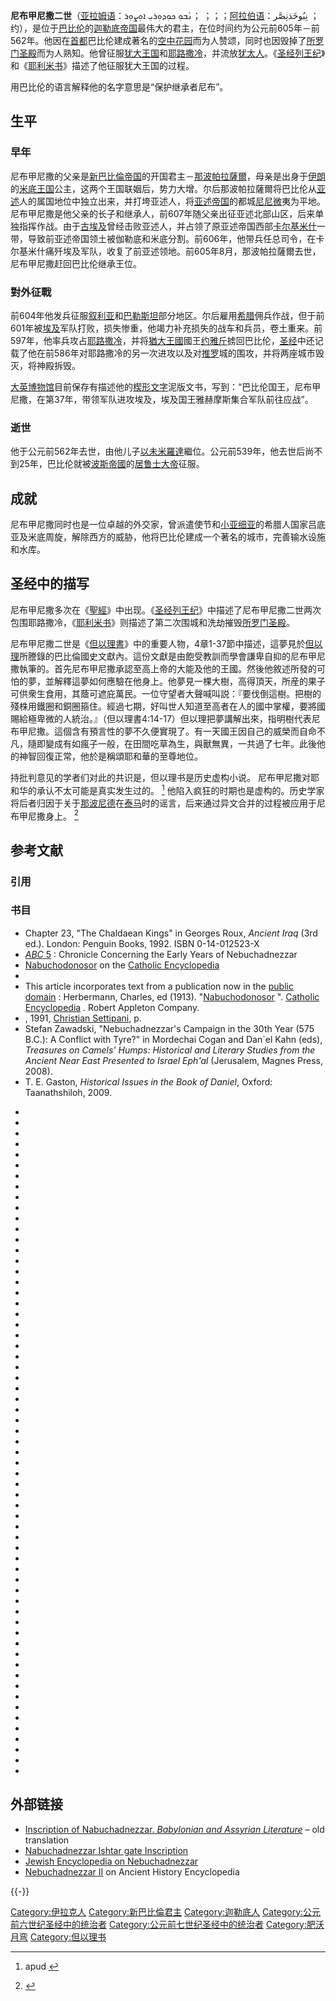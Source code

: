 {{Infobox royalty
| name = 尼布甲尼撒二世
| title = [[美索不达米亚王朝表|美索不达米亚王朝表]]、[[巴比伦|巴比伦]]国王
| image = Nebukadnessar II.jpg
| image_size = 300px
| caption = 缟玛瑙眼石上，刻有尼布甲尼撒二世的铭文的雕刻品<ref>Anton Nyström, ''Allmän kulturhistoria eller det mänskliga lifvet i dess utveckling'', bd 2 (1901)</ref>
| reign = 前605年－前562年在位
| birth_date =
| birth_place =
| death_date = 前562年
| death_place =
| predecessor = [[那波帕拉薩爾|那波帕拉薩爾]]
| successor = [[以未米羅達|以未米羅達]]
}}
'''尼布甲尼撒二世'''（[[亚拉姆语|亚拉姆语]]：ܢܵܒܘܼ ܟܘܼܕܘܼܪܝܼ ܐܘܼܨܘܼܪ；{{lang-he-n|נְבוּכַדְנֶצַּר}} {{transl|he|ISO|Nəḇūḵaḏneṣṣar}}；{{lang-grc|Ναβουχοδονόσωρ}}；{{transl|el|ISO|Naboukhodonósôr}}；[[阿拉伯语|阿拉伯语]]：نِبُوخَذنِصَّر {{transl|ar|DIN|nibūḫaḏniṣṣar}}；约{{bd|前634年||前562年||N}}），是位于[[巴比伦|巴比伦]]的[[伽勒底帝国|迦勒底帝国]]最伟大的君主，在位时间约为公元前605年－前562年。他因在[[首都|首都]]巴比伦建成著名的[[空中花园|空中花园]]而为人赞颂，同时也因毁掉了[[所罗门圣殿|所罗门圣殿]]而为人熟知。他曾征服[[犹大王国|犹大王国]]和[[耶路撒冷|耶路撒冷]]，并流放[[犹太人|犹太人]]。《[[圣经|圣经]][[列王纪_(圣经)|列王纪]]》和《[[耶利米书|耶利米书]]》描述了他征服犹大王国的过程。{{sfn|Wiseman|1991a|p=233–234}} 

用巴比伦的语言解释他的名字意思是“保护继承者尼布”。

== 生平 ==
=== 早年 ===
尼布甲尼撒的父亲是[[新巴比倫帝国|新巴比倫帝国]]的开国君主－[[那波帕拉薩爾|那波帕拉薩爾]]，母亲是出身于[[伊朗|伊朗]]的[[米底王国|米底王国]]公主，这两个王国联姻后，势力大增。尔后那波帕拉薩爾将巴比伦从[[亚述|亚述]]人的属国地位中独立出来，并打垮亚述人，将[[亚述帝国|亚述帝国]]的都城[[尼尼微|尼尼微]]夷为平地。尼布甲尼撒是他父亲的长子和继承人，前607年随父亲出征亚述北部山区，后来单独指挥作战。由于[[古埃及|古埃及]]曾经击败亚述人，并占领了原亚述帝国西部[[卡尔基米什|卡尔基米什]]一带，导致前亚述帝国领土被伽勒底和米底分割。前606年，他带兵任总司令，在卡尔基米什痛歼埃及军队，收复了前亚述领地。前605年8月，那波帕拉薩爾去世，尼布甲尼撒赶回巴比伦继承王位。

=== 對外征戰 ===
前604年他发兵征服[[叙利亚|叙利亚]]和[[巴勒斯坦|巴勒斯坦]]部分地区。尔后雇用[[希腊|希腊]]佣兵作战，但于前601年被[[埃及|埃及]]军队打败，损失惨重，他竭力补充损失的战车和兵员，卷土重来。前597年，他率兵攻占[[耶路撒冷|耶路撒冷]]，并将[[猶大王國|猶大王國]]國王[[约雅斤|约雅斤]]掳回巴比伦，[[圣经|圣经]]中还记载了他在前586年对耶路撒冷的另一次进攻以及对[[推罗|推罗]]城的围攻，并将两座城市毁灭，将神殿拆毁。

[[大英博物馆|大英博物馆]]目前保存有描述他的[[楔形文字|楔形文字]]泥版文书，写到：“巴比伦国王，尼布甲尼撒，在第37年，带领军队进攻埃及，埃及国王雅赫摩斯集合军队前往应战”。

=== 逝世 ===
他于公元前562年去世，由他儿子[[以未米羅達|以未米羅達]]繼位。公元前539年，他去世后尚不到25年，巴比伦就被[[波斯帝國|波斯帝國]]的[[居鲁士大帝|居鲁士大帝]]征服。

== 成就 ==
尼布甲尼撒同时也是一位卓越的外交家，曾派遣使节和[[小亚细亚|小亚细亚]]的希腊人国家吕底亚及米底周旋，解除西方的威胁，他将巴比伦建成一个著名的城市，完善输水设施和水库。

== 圣经中的描写 ==
尼布甲尼撒多次在《[[聖經|聖經]]》中出现。《[[圣经|圣经]][[列王纪_(圣经)|列王纪]]》中描述了尼布甲尼撒二世两次包围耶路撒冷，《[[耶利米书|耶利米书]]》则描述了第二次围城和洗劫摧毁[[所罗门圣殿|所罗门圣殿]]。

尼布甲尼撒二世是《[[但以理書|但以理書]]》中的重要人物，4章1-37節中描述，這夢見於[[但以理|但以理]]所謄錄的巴比倫國史文獻內。這份文獻是由飽受教訓而學會謙卑自抑的尼布甲尼撒執筆的。首先尼布甲尼撒承認至高上帝的大能及他的王國。然後他敘述所發的可怕的夢，並解釋這夢如何應驗在他身上。他夢見一棵大樹，高得頂天，所産的果子可供衆生食用，其蔭可遮庇萬民。一位守望者大聲喊叫説：『要伐倒這樹。把樹的殘株用鐵圈和銅圈箍住。經過七期，好叫世人知道至高者在人的國中掌權，要將國賜給極卑微的人統治。』（但以理書4:14-17）但以理把夢講解出來，指明樹代表尼布甲尼撒。這個含有預言性的夢不久便實現了。有一天國王因自己的威榮而自命不凡，隨即變成有如瘋子一般，在田間吃草為生，與獸無異，一共過了七年。此後他的神智回復正常，他於是稱頌耶和華的至尊地位。

持批判意见的学者们对此的共识是，但以理书是历史虚构小说。
{{sfn|Collins|1999|p=219}}{{sfn|Redditt|2008|p=180}}{{sfn|Collins|1984|p=41|ps=: "Conversely, most critical scholars take for granted that the genre is ''not'' History."}}
尼布甲尼撒对耶和华的承认不太可能是真实发生过的。
<ref name="CollinsFlint2000">{{cite book | last=Smith-Christopher| first=D.L. | chapter= The Book of Daniel | editor-last=Keck | editor-first=Leander E. | title=The New Interpreter's Bible : general articles & introduction, commentary, & reflections for each book of the Bible, including the Apocryphal/Deuterocanonical books | year=1996 | isbn=9780687278206 | oclc=30663880 | volume=7 |page=19–152}} apud {{cite book|last=Collins|first=J.J.|first2=Peter W.|last2=Flint|title=The Book of Daniel, Volume 1 Composition and Reception|url=https://books.google.com/books?id=wK69CwAAQBAJ&pg=PA11|date=15 December 2000|publisher=BRILL|isbn=978-90-04-27608-6|page=11|access-date=2020-04-28|archive-date=2020-01-13|archive-url=https://web.archive.org/web/20200113005714/https://books.google.com/books?id=wK69CwAAQBAJ&pg=PA11|dead-url=no}}</ref>
他陷入疯狂的时期也是虚构的。历史学家将后者归因于关于[[那波尼德|那波尼德]]在[[泰马|泰马]]时的谣言，后来通过异文合并的过程被应用于尼布甲尼撒身上。
<ref name="Henze1999">{{cite book|first=M. H.|last=Henze|title=The Madness of King Nebuchadnezzar: The Ancient Near Eastern Origins and Early History of Interpretation of Daniel 4|url=https://books.google.com/books?id=u1By9tEjh6AC&pg=PA63|year=1999|publisher=BRILL|isbn=978-90-04-11421-0|page=63|access-date=2020-04-28|archive-date=2020-01-13|archive-url=https://web.archive.org/web/20200113054214/https://books.google.com/books?id=u1By9tEjh6AC&pg=PA63|dead-url=no}}</ref>

== 参考文献 ==
=== 引用 ===
{{Reflist}}

=== 书目 ===
* Chapter 23, "The Chaldaean Kings" in Georges Roux, ''Ancient Iraq'' (3rd ed.). London: Penguin Books, 1992. ISBN 0-14-012523-X
* [http://www.livius.org/cg-cm/chronicles/abc5/jerusalem.html ''ABC'' 5] {{Wayback|url=http://www.livius.org/cg-cm/chronicles/abc5/jerusalem.html |date=20110604223643 }}: Chronicle Concerning the Early Years of Nebuchadnezzar
* [http://www.newadvent.org/cathen/10666c.htm Nabuchodonosor] {{Wayback|url=http://www.newadvent.org/cathen/10666c.htm |date=20111104203031 }} on the [[Catholic_Encyclopedia|Catholic Encyclopedia]]
* {{Eastons}}
* This article incorporates text from a publication now in the [http://en.wikipedia.org/wiki/Public_domain public domain] {{Wayback|url=http://en.wikipedia.org/wiki/Public_domain |date=20110503213117 }}: Herbermann, Charles, ed (1913). "[http://en.wikisource.org/wiki/Catholic_Encyclopedia_(1913)/Nabuchodonosor Nabuchodonosor] {{Wayback|url=http://en.wikisource.org/wiki/Catholic_Encyclopedia_(1913)/Nabuchodonosor |date=20120316170301 }}". [http://en.wikipedia.org/wiki/Catholic_Encyclopedia Catholic Encyclopedia] {{Wayback|url=http://en.wikipedia.org/wiki/Catholic_Encyclopedia |date=20111115103741 }}. Robert Appleton Company.
* ''{{link-fr|Nos ancêtres de l'Antiquité|Référence:Nos ancêtres de l'Antiquité (Christian Settipani)}}'', 1991, [[Christian_Settipani|Christian Settipani]], p.
* Stefan Zawadski, "Nebuchadnezzar's Campaign in the 30th Year (575 B.C.): A Conflict with Tyre?" in Mordechai Cogan and Dan`el Kahn (eds), ''Treasures on Camels' Humps: Historical and Literary Studies from the Ancient Near East Presented to Israel Eph'al'' (Jerusalem, Magnes Press, 2008).
* T. E. Gaston, ''Historical Issues in the Book of Daniel'', Oxford: Taanathshiloh, 2009.
{{Refbegin|30em}}
* {{Cite book
| last = Arnold
| first = Bill T.
| title = Who Were the Babylonians?
| year = 2005
| publisher = Brill
| url = https://books.google.com/?id=nAemO6HmOgYC&pg=PA93
| ref = harv
| isbn = 9004130713
}}
* {{Cite book
| last = Bertman
| first = Stephen
| title = Handbook to Life in Ancient Mesopotamia
| year = 2005
| publisher = Oxford University Press
| url = https://books.google.com/?id=1C4NKp4zgIQC&pg=PA96
| ref = harv
| isbn = 978-0-19-518364-1
}}
* {{Cite book
| last1 = Cline
| first1 = Eric H.
| last2 = Graham
| first2 = Mark W.
| title = Ancient Empires: From Mesopotamia to the Rise of Islam
| year = 2011
| publisher = Cambridge University Press
| url = https://books.google.com/?id=1eRb5h7ATbsC&pg=PA81
| ref = harv
| isbn = 978-0-521-88911-7
}}
* {{Cite book
| last = Dalley
| first = Stephanie
| authorlink = Stephanie Dalley
| title = The Legacy of Mesopotamia
| year = 1998
| publisher = Oxford University Press
| url = https://books.google.com/?id=UhVfijsPxOMC
| ref = harv
| isbn = 978-0-19-814946-0
}}
* {{Cite book
| last1 = Foster
| first1 = Benjamin Read
| last2 = Foster
| first2 = Karen Polinger
| title = Civilizations of Ancient Iraq
| year = 2009
| publisher = Princeton University Press
| url = https://books.google.com/?id=0FGEMW1NQmwC&printsec=frontcover
| ref = harv
| isbn = 978-0-691-13722-3
}}
* {{Cite book
| last = Freedman
| first = David Noel
| chapter = Nebuchadnezzar
| editor1-last = Freedman
| editor1-first = David Noel
| editor2-last = Myers
| editor2-first = Allen C.
| title = Eerdmans Dictionary of the Bible
| year = 2000
| publisher = Eerdmans
| chapter-url = https://books.google.com/?id=qRtUqxkB7wkC&pg=PA953
| ref = harv
| isbn = 9789053565032
}}
* {{Cite book
| last = Lee
| first = Wayne E.
| title = Warfare and Culture in World History
| year = 2011
| publisher = NYU Press
| url = https://books.google.com/?id=AU4TCgAAQBAJ&pg=PA18
| ref = harv
| isbn = 978-0-8147-5278-4
}}
* {{Cite book
| last = Oates
| first = J
| chapter = The Fall of Assyria (635–609 BC)
| editor1-last = Boardman
| editor1-first = John
| editor2-last = Edwards
| editor2-first = I. E. S.
| title = The Cambridge Ancient History, Volume III Part II
| year = 1991
| publisher = Cambridge University Press
| chapter-url = https://books.google.com/?id=OGBGauNBK8kC&pg=PA162
| ref = harv
| isbn = 978-0-521-22717-9
}}
*{{Cite book
| last = Sweeney
| first = Marvin A.
| title = Isaiah 1–39: With an Introduction to Prophetic Literature
| publisher = Eerdmans
| year = 1996
| url = https://books.google.com/?id=BdSzj9-SZv0C&pg=PR3#v=onepage&q&f=false
| isbn = 978-0-8028-4100-1
| ref = harv
}}
* {{Cite book
| last = Wiseman
| first = D.J.
| chapter = Babylonia 605–539 BC
| editor1-last = Boardman
| editor1-first = John
| editor2-last = Edwards
| editor2-first = I. E. S.
| title = The Cambridge Ancient History, Volume III Part II
| year = 1991a
| publisher = Cambridge University Press
| chapter-url = https://books.google.com/?id=OGBGauNBK8kC&pg=PA229
| ref = harv
| isbn = 978-0-521-22717-9
}}
* {{Cite book
| last = Wiseman
| first = D.J.
| title = Nebuchadrezzar and Babylon: The Schweich Lectures of The British Academy 1983
| year = 1991b
| publisher = OUP/British Academy
| url = https://books.google.com/?id=1KGMl3B78cgC&pg=PA5
| ref = harv
| isbn = 978-0-19-726100-2
}}
* {{Cite book
| last = Bandstra
| first = Barry L.
| title = Reading the Old Testament: An Introduction to the Hebrew Bible
| year = 2008
| publisher = Wadsworth Publishing Company
| url = https://books.google.com/?id=vRY9mTUZKJcC
| ref = harv
| isbn = 978-0-495-39105-0
}}
* {{Cite book
| last = Bar
| first = Shaul
| title = A letter that has not been read: dreams in the Hebrew Bible
| year = 2001
| publisher = Hebrew Union College Press
| location = Cincinnati
| isbn = 978-0-87820-424-3
| url = https://books.google.com/?id=zs3gup4iFu4C
| ref = harv
}}
* {{Cite book
| last = Boyer
| first = Paul S.
| title = When Time Shall Be No More: Prophecy Belief in Modern American Culture
| url = https://books.google.com/?id=FyTeW7vQ8K4C
| year = 1992
| publisher = Harvard University Press
| isbn = 0-674-95129-8
| ref = harv
}}
* {{cite book
| last = Brettler
| first = Mark Zvi
| title = How To Read the Bible
| year = 2005
| publisher = Jewish Publication Society
| url = https://books.google.com/?id=39nQafdJ_ssC
| ref = harv
| isbn = 978-0-8276-1001-9
}}
* {{Cite book
| last = Carroll
| first = John T.
| chapter = Eschatology
| editor1-last = Freedman
| editor1-first = David Noel
| editor2-last = Myers
| editor2-first = Allen C.
| title = Eerdmans Dictionary of the Bible
| year = 2000
| publisher = Eerdmans
| chapter-url = https://books.google.com/books?id=qRtUqxkB7wkC&pg=PA422
| ref = harv
| isbn = 9789053565032
| access-date = 2019-09-19
| archive-date = 2019-12-25
| archive-url = https://web.archive.org/web/20191225011933/https://books.google.com/books?id=qRtUqxkB7wkC&pg=PA422
| dead-url = no
}}
* {{Cite book
| last = Cohn
| first = Shaye J.D.
| title = From the Maccabees to the Mishnah
| year = 2006
| publisher = Westminster John Knox Press
| url = https://books.google.com/books?id=H5hLLIrh6n8C
| ref = harv
| isbn = 978-0-664-22743-2
| access-date = 2019-09-19
| archive-date = 2019-12-19
| archive-url = https://web.archive.org/web/20191219132928/https://books.google.com/books?id=H5hLLIrh6n8C
| dead-url = no
}}
* {{cite book
| last = Collins
| first = John J.
| chapter = Daniel
| editor1-last = Van Der Toorn
| editor1-first = Karel
| editor2-last = Becking
| editor2-first = Bob
| editor3-last = van der Horst
| editor3-first = Pieter Willem
| title = Dictionary of Deities and Demons in the Bible
| publisher = [[William_B._Eerdmans_Publishing_Company|Eerdmans]]
| year = 1999
| chapter-url = https://books.google.com/?id=yCkRz5pfxz0C&pg=PA219
| ref = harv
| isbn = 978-0-8028-2491-2
}}
* {{Cite book
| last = Collins
| first = John J.
| authorlink = John J. Collins
| title = Daniel: With an Introduction to Apocalyptic Literature
| year = 1984
| publisher = Eerdmans
| url = https://books.google.com/books?id=9r_Zs7T1nCMC
| ref = harv
| isbn = 978-0-8028-0020-6
| access-date = 2019-09-19
| archive-date = 2019-12-21
| archive-url = https://web.archive.org/web/20191221211940/https://books.google.com/books?id=9r_Zs7T1nCMC
| dead-url = no
}}
* {{Cite book
| last = Collins
| first = John J.
| authorlink = John J. Collins
| title = Daniel
| year = 1993
| publisher = Fortress
| url = https://books.google.com/books/about/Daniel.html?id=H9XYAAAAMAAJ
| ref = harv
| isbn = 978-0-8006-6040-6
| access-date = 2019-09-19
| archive-date = 2019-12-23
| archive-url = https://web.archive.org/web/20191223071849/https://books.google.com/books/about/Daniel.html?id=H9XYAAAAMAAJ
| dead-url = no
}}
* {{Cite book
| last = Collins
| first = John J.
| authorlink = John J. Collins
| title = The Apocalyptic Imagination: An Introduction to Jewish Apocalyptic Literature
| year = 1998
| publisher = Eerdmans
| url = https://books.google.com/books?id=PxjNsMrzI-kC&pg=PA103
| ref = harv
| isbn = 978-0-8028-4371-5
| access-date = 2019-09-19
| archive-date = 2019-12-25
| archive-url = https://web.archive.org/web/20191225011937/https://books.google.com/books?id=PxjNsMrzI-kC&pg=PA103
| dead-url = no
}}
* {{Cite book
| last = Collins
| first = John J.
| authorlink = John J. Collins
| title = Seers, Sibyls, and Sages in Hellenistic-Roman Judaism
| year = 2001
| publisher = Brill
| url = https://books.google.com/books?id=M8s3cp97b-AC
| ref = harv
| isbn = 978-0-391-04110-3
| access-date = 2019-09-19
| archive-date = 2019-12-25
| archive-url = https://web.archive.org/web/20191225011936/https://books.google.com/books?id=M8s3cp97b-AC
| dead-url = no
}}
* {{Cite book
| last = Collins
| first = John J.
| authorlink = John J. Collins
| chapter = Current Issues in the Study of Daniel
| editor1-last = Collins
| editor1-first = John J.
| editor2-last = Flint
| editor2-first = Peter W.
| editor3-last = VanEpps
| editor3-first = Cameron
| title = The Book of Daniel: Composition and Reception
| year = 2002
| publisher = Brill
| chapter-url = https://books.google.com/books?id=oAVPfTe_wkYC&pg=PA2
| ref = harv
| isbn = 9004116753
| access-date = 2019-09-19
| archive-date = 2020-03-01
| archive-url = https://web.archive.org/web/20200301221645/https://books.google.com/books?id=oAVPfTe_wkYC&pg=PA2
| dead-url = no
}}
* {{Cite book
| last = Collins
| first = John J.
| authorlink = John J. Collins
| chapter = From Prophecy to Apocalypticism: The Expectation of the End
| editor1-last = McGinn
| editor1-first = Bernard
| editor2-last = Collins
| editor2-first = John J.
| editor3-last = Stein
| editor3-first = Stephen J.
| title = The Continuum History of Apocalypticism
| year = 2003
| publisher = Continuum
| chapter-url = https://books.google.com/books?id=7UlbWioOV7sC&pg=PA64
| ref = harv
| isbn = 978-0-8264-1520-2
| access-date = 2019-09-19
| archive-date = 2019-12-22
| archive-url = https://web.archive.org/web/20191222164314/https://books.google.com/books?id=7UlbWioOV7sC&pg=PA64
| dead-url = no
}}
* {{Cite book
| last = Collins
| first = John J.
| authorlink = John J. Collins
| chapter = Daniel
| editor1-last = Lieb
| editor1-first = Michael
| editor2-last = Mason
| editor2-first = Emma
| editor3-last = Roberts
| editor3-first = Jonathan
| title = The Oxford Handbook of the Reception History of the Bible
| year = 2013
| publisher = Oxford UNiversity Press
| chapter-url = https://books.google.com/books?id=jgPn26iYzagC&pg=PP140
| ref = harv
| isbn = 978-0-19-164918-9
| access-date = 2019-09-19
| archive-date = 2019-12-22
| archive-url = https://web.archive.org/web/20191222065348/https://books.google.com/books?id=jgPn26iYzagC&pg=PP140
| dead-url = no
}}
* {{Cite book
| last = Crawford
| first = Sidnie White
| chapter = Apocalyptic
| editor1-last = Freedman
| editor1-first = David Noel
| editor2-last = Myers
| editor2-first = Allen C.
| title = Eerdmans Dictionary of the Bible
| year = 2000
| publisher = Eerdmans
| chapter-url = https://books.google.com/books?id=qRtUqxkB7wkC&pg=PA73
| ref = harv
| isbn = 9789053565032
| access-date = 2019-09-19
| archive-date = 2019-12-24
| archive-url = https://web.archive.org/web/20191224024805/https://books.google.com/books?id=qRtUqxkB7wkC&pg=PA73
| dead-url = no
}}
* {{Cite book
| last1 = Cross
| first1 = Frank Leslie
| last2 = Livingstone
| first2 = Elizabeth A.
| title = The Oxford Dictionary of the Christian Church
| year = 2005
| publisher = Oxford University Press
| url = https://books.google.com/books?id=fUqcAQAAQBAJ&pg=PA452
| ref = harv
| isbn = 978-0-19-280290-3
| access-date = 2019-09-19
| archive-date = 2019-12-25
| archive-url = https://web.archive.org/web/20191225113521/https://books.google.com/books?id=fUqcAQAAQBAJ&pg=PA452
| dead-url = no
}}
* {{Cite book
| last = Davies
| first = Philip
| chapter = Apocalyptic
| editor1-last = Rogerson
| editor1-first = J. W.
| editor2-last = Lieu
| editor2-first = Judith M.
| title = The Oxford Handbook of Biblical Studies
| year = 2006
| publisher = Oxford Handbooks Online
| url = https://books.google.com/books?id=eKZYMifS1fAC
| ref = harv
| isbn = 978-0-19-925425-5
| access-date = 2019-09-19
| archive-date = 2019-12-25
| archive-url = https://web.archive.org/web/20191225204746/https://books.google.com/books?id=eKZYMifS1fAC
| dead-url = no
}}
* {{Cite book
| last = DeChant
| first = Dell
| chapter = Apocalyptic Communities
| editor1-last = Neusner
| editor1-first = Jacob
| title = World Religions in America: An Introduction
| year = 2009
| publisher = Westminster John Knox Press
| chapter-url = https://books.google.com/books?id=34vGv_HDGG8C&pg=PA237
| ref = harv
| isbn = 978-1-61164-047-2
| access-date = 2019-09-19
| archive-date = 2019-12-01
| archive-url = https://web.archive.org/web/20191201111223/https://books.google.com/books?id=34vGv_HDGG8C&pg=PA237
| dead-url = no
}}
* {{Cite book
| last = Doukhan
| first = Jacques
| title = Secrets of Daniel: Wisdom and Dreams of a Jewish Prince in Exile
| publisher = Review and Herald Pub Assoc
| url = https://books.google.com/?id=hXSW1QBB2KIC
| year = 2000
| ref = harv
| isbn = 978-0-8280-1424-3
}}
* {{Cite book
| last = Dunn
| first = James D.G.
| chapter = The Danilic Son of Man in the New Testament
| editor1-last = Collins
| editor1-first = John J.
| editor2-last = Flint
| editor2-first = Peter W.
| editor3-last = VanEpps
| editor3-first = Cameron
| title = The Book of Daniel: Composition and Reception
| year = 2002
| publisher = Brill
| chapter-url = https://books.google.com/books?id=kvtbNQtMqEUC&pg=PA545
| ref = harv
| isbn = 0-391-04128-2
| access-date = 2019-09-19
| archive-date = 2019-12-27
| archive-url = https://web.archive.org/web/20191227224841/https://books.google.com/books?id=kvtbNQtMqEUC&pg=PA545
| dead-url = no
}}
* {{Cite book
| last = Godden
| first = Malcolm
| chapter = Biblical Literature" The Old Testament
| editor1-last = Godden and
| editor1-first = Malcolm
| editor2-last = Lapidge
| editor2-first = Michael
| title = The Cambridge Companion to Old English Literature
| year = 2013
| publisher = Cambridge University Press
| url = https://books.google.com/?id=7QH3AQAAQBAJ&printsec=frontcover
| ref = harv
| isbn = 978-1-107-46921-1
}}
* {{Cite book
| last = Grabbe
| first = Lester L.
| title = Judaic Religion in the Second Temple Period: Belief and Practice from the Exile to Yavneh
| year = 2002a
| publisher = Routledge
| url = https://books.google.com/books?id=ES2oy3IHBx0C&pg=PA282
| ref = harv
| isbn = 978-0-203-46101-3
| access-date = 2019-09-19
| archive-date = 2019-12-23
| archive-url = https://web.archive.org/web/20191223075410/https://books.google.com/books?id=ES2oy3IHBx0C&pg=PA282
| dead-url = no
}}
* {{Cite book
| last = Grabbe
| first = Lester L.
| chapter = A Dan(iel) For All Seasons
| editor1-last = Collins
| editor1-first = John J.
| editor2-last = Flint
| editor2-first = Peter W.
| editor3-last = VanEpps
| editor3-first = Cameron
| title = The Book of Daniel: Composition and Reception
| year = 2002b
| publisher = Brill
| chapter-url = https://books.google.com/books?id=oAVPfTe_wkYC&pg=PA2
| ref = harv
| isbn = 9004116753
| access-date = 2019-09-19
| archive-date = 2020-03-01
| archive-url = https://web.archive.org/web/20200301221645/https://books.google.com/books?id=oAVPfTe_wkYC&pg=PA2
| dead-url = no
}}
* {{Cite book
| last = Grabbe
| first = Lester L.
| title = An Introduction to Second Temple Judaism: History and Religion of the Jews in the Time of Nehemiah, the Maccabees, Hillel, and Jesus
| year = 2010
| publisher = Continuum
| url = https://books.google.com/?id=i89-9fdNUcAC
| ref = harv
| isbn = 978-0-567-55248-8
}}
* {{Cite book
| last = Hammer
| first = Raymond
| title = The Book of Daniel
| year = 1976
| publisher = Cambridge University Press
| url = https://books.google.com/books?id=w0VmxeM472EC
| ref = harv
| isbn = 978-0-521-09765-9
| access-date = 2019-09-19
| archive-date = 2019-12-23
| archive-url = https://web.archive.org/web/20191223092449/https://books.google.com/books?id=w0VmxeM472EC
| dead-url = no
}}
* {{Cite book
| last = Harrington
| first = Daniel J.
| title = Invitation to the Apocrypha
| year = 1999
| publisher = Eerdmans
| url = https://books.google.com/?id=L6zJG-9BZMQC
| ref = harv
| isbn = 978-0-8028-4633-4
}}
* {{Cite book
| last = Hill
| first = Andrew E.
| chapter = Daniel
| editor1-last = Garland
| editor1-first = David E.
| editor2-last = Longman
| editor2-first = Tremper
| title = Daniel—Malachi
| year = 2009
| publisher = Zondervan
| chapter-url = https://books.google.com/books?id=_VWQlEQGW-oC&pg=PT247
| ref = harv
| isbn = 978-0-310-59054-5
| access-date = 2019-09-19
| archive-date = 2019-12-23
| archive-url = https://web.archive.org/web/20191223211632/https://books.google.com/books?id=_VWQlEQGW-oC&pg=PT247
| dead-url = no
}}
* {{Cite book
| last = Hill
| first = Charles E.
| chapter = Antichrist
| editor1-last = Freedman
| editor1-first = David Noel
| editor2-last = Myers
| editor2-first = Allen C.
| title = Eerdmans Dictionary of the Bible
| year = 2000
| publisher = Eerdmans
| chapter-url = https://books.google.com/books?id=qRtUqxkB7wkC&pg=PA67
| ref = harv
| isbn = 9789053565032
| access-date = 2019-09-19
| archive-date = 2019-12-21
| archive-url = https://web.archive.org/web/20191221065554/https://books.google.com/books?id=qRtUqxkB7wkC&pg=PA67
| dead-url = no
}}
* {{Cite book
| last = Horsley
| first = Richard A.
| title = Scribes, Visionaries, and the Politics of Second Temple Judea
| year = 2007
| publisher = Presbyterian Publishing Corp
| url = https://books.google.com/books?id=ukojCH-hlVYC
| ref = harv
| isbn = 978-0-664-22991-7
| access-date = 2019-09-19
| archive-date = 2019-12-23
| archive-url = https://web.archive.org/web/20191223124950/https://books.google.com/books?id=ukojCH-hlVYC
| dead-url = no
}}
* {{Cite book
| last = Knibb
| first = Michael
| chapter = The Book of Daniel in its Context
| editor1-last = Collins
| editor1-first = John J.
| editor2-last = Flint
| editor2-first = Peter W.
| editor3-last = VanEpps
| editor3-first = Cameron
| title = The Book of Daniel: Composition and Reception
| year = 2002
| publisher = Brill
| chapter-url = https://books.google.com/books?id=oAVPfTe_wkYC&pg=PA2
| ref = harv
| isbn = 9004116753
| access-date = 2019-09-19
| archive-date = 2020-03-01
| archive-url = https://web.archive.org/web/20200301221645/https://books.google.com/books?id=oAVPfTe_wkYC&pg=PA2
| dead-url = no
}}
* {{cite book
| last = Levine
| first = Amy-Jill
| chapter = Daniel
| editor1-last = Coogan
| editor1-first = Michael D.
| editor2-last = Brettler
| editor2-first = Marc Z.
| editor3-last = Newsom
| editor3-first = Carol A.
| title = The new Oxford annotated Bible with the Apocryphal/Deuterocanonical books : New Revised Standard Version
| year = 2010
| publisher = [[Oxford_University_Press|Oxford University Press]]
| chapter-url = https://books.google.com/books?id=jTYdAgAAQBAJ&pg=PA1235
| ref = harv
| isbn = 978-0-19-937050-4
| access-date = 2019-09-19
| archive-date = 2019-12-21
| archive-url = https://web.archive.org/web/20191221203218/https://books.google.com/books?id=jTYdAgAAQBAJ&pg=PA1235
| dead-url = no
}}
* {{Cite book
| last = Lucas
| first = Ernest C.
| chapter = Daniel, Book of
| editor1-last = Vanhoozer
| editor1-first = Kevin J.
| editor2-last = Bartholomew
| editor2-first = Craig G.
| editor3-last = Treier
| editor3-first = Daniel J.
| title = Dictionary for Theological Interpretation of the Bible
| year = 2005
| publisher = Baker Academic
| url = https://books.google.com/books?id=I8UWJohMGUIC
| ref = harv
| isbn = 978-0-8010-2694-2
| access-date = 2019-09-19
| archive-date = 2019-12-21
| archive-url = https://web.archive.org/web/20191221213835/https://books.google.com/books?id=I8UWJohMGUIC
| dead-url = no
}}
* {{Cite book
| last1 = Matthews
| first1 = Victor H.
| last2 = Moyer
| first2 = James C.
| title = The Old Testament: Text and Context
| year = 2012
| publisher = Baker Books
| url = https://books.google.com/books?id=rU_dAldCk6gC
| ref = harv
| isbn = 978-0-8010-4835-7
| access-date = 2019-09-19
| archive-date = 2019-12-23
| archive-url = https://web.archive.org/web/20191223160639/https://books.google.com/books?id=rU_dAldCk6gC
| dead-url = no
}}
* {{cite book
| last1 = McDonald
| first1 = Lee Martin
| title = Formation of the Bible: the Story of the Church's Canon
| date = 2012
| publisher = Hendrickson Publishers
| location = Peabody, MA
| isbn = 978-1-59856-838-7
| page = 57
| url = https://books.google.com/books?id=4SuRX3APsukC&lpg=PP1
| ref = harv
| accessdate = 22 July 2014
| archive-date = 2019-12-25
| archive-url = https://web.archive.org/web/20191225141740/https://books.google.com/books?id=4SuRX3APsukC&lpg=PP1
| dead-url = no
}}
* {{Cite book
| last1 = Miller
| first1 = Steven R.
| title = Daniel
| year = 1994
| publisher = B&H Publishing Group
| url = https://books.google.com/?id=r3D6niEj9_sC&printsec=frontcover
| ref = harv
| isbn = 978-0-8054-0118-9
}}
* {{Cite book
| last1 = Niskanen
| first1 = Paul
| title = The Human and the Divine in History: Herodotus and the Book of Daniel
| year = 2004
| publisher = Continuum
| url = https://books.google.com/books?id=G0YFSrClQOkC
| ref = harv
| isbn = 978-0-567-08213-8
| access-date = 2019-09-19
| archive-date = 2019-12-27
| archive-url = https://web.archive.org/web/20191227232605/https://books.google.com/books?id=G0YFSrClQOkC
| dead-url = no
}}
* {{Cite book
| last = Provan
| first = Iain
| chapter = Daniel
| editor1-last = Dunn
| editor1-first = James D. G.
| editor2-last = Rogerson
| editor2-first = John William
| title = Eerdmans Commentary on the Bible
| publisher = Eerdmans
| year = 2003
| chapter-url = https://books.google.com/books?id=2Vo-11umIZQC&pg=PA665
| isbn = 978-0-8028-3711-0
| ref = harv
| access-date = 2019-09-19
| archive-date = 2019-12-21
| archive-url = https://web.archive.org/web/20191221203535/https://books.google.com/books?id=2Vo-11umIZQC&pg=PA665
| dead-url = no
}}
* {{Cite book
| last = Redditt
| first = Paul L.
| title = Introduction to the Prophets
| year = 2008
| publisher = Eerdmans
| url = https://books.google.com/books?id=bKM_VJt9e3kC&pg=PA188
| ref = harv
| isbn = 978-0-8028-2896-5
| access-date = 2019-09-19
| archive-date = 2019-12-23
| archive-url = https://web.archive.org/web/20191223124705/https://books.google.com/books?id=bKM_VJt9e3kC&pg=PA188
| dead-url = no
}}
* {{Cite book
| last = Reid
| first = Stephen Breck
| chapter = Daniel, Book of
| editor1-last = Freedman
| editor1-first = David Noel
| editor2-last = Myers
| editor2-first = Allen C.
| title = Eerdmans Dictionary of the Bible
| publisher = Eerdmans
| year = 2000
| url = https://books.google.com/books?id=qRtUqxkB7wkC
| isbn = 9789053565032
| ref = harv
| access-date = 2019-09-19
| archive-date = 2019-11-30
| archive-url = https://web.archive.org/web/20191130071130/https://books.google.com/books?id=qRtUqxkB7wkC
| dead-url = no
}}
* {{Cite book
| last = Rowland
| first = Christopher
| chapter = Apocalyptic Literature
| editor1-last = Hass
| editor1-first = Andrew
| editor2-last = Jasper
| editor2-first = David
| editor3-last = Jay
| editor3-first = Elisabeth
| title = The Oxford Handbook of English Literature and Theology
| year = 2007
| publisher = Oxford University Press
| chapter-url = https://books.google.com/books?id=bKG12u11z2AC&pg=PA344
| ref = harv
| isbn = 978-0-19-927197-9
| access-date = 2019-09-19
| archive-date = 2019-12-22
| archive-url = https://web.archive.org/web/20191222050348/https://books.google.com/books?id=bKG12u11z2AC&pg=PA344
| dead-url = no
}}
* {{Cite book
| last1 = Ryken
| first1 = Leland
| last2 = Wilhoit
| first2 = Jim
| last3 = Longman
| first3 = Tremper
| title = Dictionary of Biblical Imagery
| year = 1998
| publisher = InterVarsity Press
| url = https://books.google.com/books?id=qjEYEjVVEosC
| ref = harv
| isbn = 978-0-8308-6733-2
| access-date = 2019-09-19
| archive-date = 2019-12-22
| archive-url = https://web.archive.org/web/20191222052253/https://books.google.com/books?id=qjEYEjVVEosC
| dead-url = no
}}
* {{Cite book
| last = Sacchi
| first = Paolo
| title = The History of the Second Temple Period
| year = 2004
| publisher = Continuum
| url = https://books.google.com/books?id=yGNyKdnpMa0C
| ref = harv
| isbn = 978-0-567-04450-1
| access-date = 2019-09-19
| archive-date = 2019-12-27
| archive-url = https://web.archive.org/web/20191227133021/https://books.google.com/books?id=yGNyKdnpMa0C
| dead-url = no
}}
* {{cite book
| last = Schwartz
| first = Daniel R.
| title = Studies in the Jewish Background of Christianity
| year = 1992
| publisher = Mohr Siebeck
| url = https://books.google.com/books?id=rd5OB4PtlCUC&pg=PA110
| isbn = 978-3-16-145798-2
| access-date = 2019-09-19
| archive-date = 2019-12-20
| archive-url = https://web.archive.org/web/20191220202601/https://books.google.com/books?id=rd5OB4PtlCUC&pg=PA110
| dead-url = no
}}
* {{cite book
| last = Seow
| first = C.L.
| author-link = Choon-Leong Seow
| title = Daniel
| year = 2003
| publisher = Westminster John Knox Press
| url = https://books.google.com/books?id=nuLapFR3AX4C
| ref = harv
| isbn = 978-0-664-25675-3
| access-date = 2019-09-19
| archive-date = 2019-12-25
| archive-url = https://web.archive.org/web/20191225113634/https://books.google.com/books?id=nuLapFR3AX4C
| dead-url = no
}}
* {{Cite book
| last = Schiffman
| first = Lawrence H.
| title = From Text to Tradition: A History of Second Temple and Rabbinic Judaism
| year = 1991
| publisher = KTAV Publishing House
| url = https://books.google.com/books?id=3kWYHyBb4C8C
| ref = harv
| isbn = 978-0-88125-372-6
| access-date = 2019-09-19
| archive-date = 2019-12-23
| archive-url = https://web.archive.org/web/20191223160638/https://books.google.com/books?id=3kWYHyBb4C8C
| dead-url = no
}}
* {{Cite book
| last = Spencer
| first = Richard A.
| chapter = Additions to Daniel
| editor1-last = Mills
| editor1-first = Watson E.
| editor2-last = Wilson
| editor2-first = Richard F.
| title = The Deuterocanonicals/Apocrypha
| year = 2002
| publisher = Mercer University Press
| chapter-url = https://books.google.com/books?id=doqYxT-1RzEC&pg=PA89
| ref = harv
| isbn = 978-0-86554-510-6
| access-date = 2019-09-19
| archive-date = 2020-03-29
| archive-url = https://web.archive.org/web/20200329072235/https://books.google.com/books?id=doqYxT-1RzEC&pg=PA89
| dead-url = no
}}
* {{Cite book
| last = Towner
| first = W. Sibley
| title = Daniel
| year = 1984
| publisher = Westminster John Knox Press
| url = https://books.google.com/books?id=F8EEY610xeAC
| ref = harv
| isbn = 978-0-664-23756-1
| access-date = 2019-09-19
| archive-date = 2019-12-25
| archive-url = https://web.archive.org/web/20191225124943/https://books.google.com/books?id=F8EEY610xeAC
| dead-url = no
}}
* {{Cite book
| last = VanderKam
| first = James C.
| title = The Dead Sea Scrolls Today
| year = 2010
| publisher = Eerdmans
| url = https://books.google.com/books?id=i2i5haDHAygC
| ref = harv
| isbn = 978-0-8028-6435-2
| access-date = 2019-09-19
| archive-date = 2019-12-22
| archive-url = https://web.archive.org/web/20191222052252/https://books.google.com/books?id=i2i5haDHAygC
| dead-url = no
}}
* {{Cite book
| last1 = VanderKam
| first1 = James C.
| last2 = Flint
| first2 = Peter
| title = The meaning of the Dead Sea scrolls: their significance for understanding the Bible, Judaism, Jesus, and Christianity
| year = 2013
| publisher = HarperCollins
| url = https://books.google.com/books?id=kT0PAAAAQBAJ&pg=PT146
| ref = harv
| isbn = 978-0-06-224330-0
| access-date = 2019-09-19
| archive-date = 2019-12-23
| archive-url = https://web.archive.org/web/20191223124106/https://books.google.com/books?id=kT0PAAAAQBAJ&pg=PT146
| dead-url = no
}}
* {{Cite book
| last = Waters
| first = Matt
| title = Ancient Persia: A Concise History of the Achaemenid Empire, 550–330 BC
| year = 2014
| publisher = Cambridge University Press
| url = https://books.google.com/books?id=__xGAgAAQBAJ
| ref = harv
| isbn = 978-1-107-65272-9
| access-date = 2019-09-19
| archive-date = 2019-12-21
| archive-url = https://web.archive.org/web/20191221115333/https://books.google.com/books?id=__xGAgAAQBAJ
| dead-url = no
}}
* {{Cite book
| last = Weber
| first = Timothy P.
| chapter = Millennialism
| editor1-last = Walls
| editor1-first = Jerry L.
| title = The Oxford Handbook of Eschatology
| year = 2007
| publisher = Oxford University Press
| url = https://books.google.com/books?id=N1XYXMTe1jYC
| ref = harv
| isbn = 978-0-19-974248-6
| access-date = 2019-09-19
| archive-date = 2019-12-21
| archive-url = https://web.archive.org/web/20191221093918/https://books.google.com/books?id=N1XYXMTe1jYC
| dead-url = no
}}
* {{Cite book
| last = Wesselius
| first = Jan-Wim
| chapter = The Writing of Daniel
| editor1-last = Collins
| editor1-first = John J.
| editor2-last = Flint
| editor2-first = Peter W.
| editor3-last = VanEpps
| editor3-first = Cameron
| title = The Book of Daniel: Composition and Reception
| year = 2002
| publisher = Brill
| url = https://books.google.com/books?id=kvtbNQtMqEUC
| ref = harv
| isbn = 0-391-04128-2
| access-date = 2019-09-19
| archive-date = 2019-12-01
| archive-url = https://web.archive.org/web/20191201130641/https://books.google.com/books?id=kvtbNQtMqEUC
| dead-url = no
}}

{{refend}}
== 外部链接 ==
{{Commons category|Nebuchadrezzar II}}
* [http://www.gutenberg.org/etext/10887 Inscription of Nabuchadnezzar. ''Babylonian and Assyrian Literature''] {{Wayback|url=http://www.gutenberg.org/etext/10887 |date=20090924183611 }} – old translation
* [http://www.kchanson.com/ANCDOCS/meso/meso.html Nabuchadnezzar Ishtar gate Inscription] {{Wayback|url=http://www.kchanson.com/ANCDOCS/meso/meso.html |date=20170915034749 }}
* [http://www.jewishencyclopedia.com/view.jsp?artid=154&letter=N&search=Nebuchadnezzar Jewish Encyclopedia on Nebuchadnezzar] {{Wayback|url=http://www.jewishencyclopedia.com/view.jsp?artid=154&letter=N&search=Nebuchadnezzar |date=20090215091010 }}
* [https://web.archive.org/web/20101212062904/http://ancientopedia.com/Nebuchadnezar_II/ Nebuchadnezzar II] on Ancient History Encyclopedia
{{leader|[[那波帕拉薩爾|那波帕拉薩爾]]|[[美索不达米亚王朝表|美索不达米亚王朝表]]|[[以未米羅達|以未米羅達]]}}
{{-}}
{{新巴比倫君主}}

{{Authority control}}
{{DEFAULTSORT:N}}
[[Category:伊拉克人|Category:伊拉克人]]
[[Category:新巴比倫君主|Category:新巴比倫君主]]
[[Category:迦勒底人|Category:迦勒底人]]
[[Category:公元前六世纪圣经中的统治者|Category:公元前六世纪圣经中的统治者]]
[[Category:公元前七世纪圣经中的统治者|Category:公元前七世纪圣经中的统治者]]
[[Category:肥沃月弯|Category:肥沃月弯]]
[[Category:但以理书|Category:但以理书]]